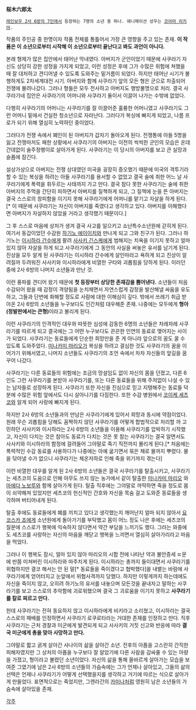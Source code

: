 '''桜木六郎太'''

 [[레인보우 2사 6방의 7인]]에서 등장하는 7명의 소년 중 하나. 애니메이션 성우는 [[코야마 리키야]].

작품의 주인공 중 한명이자 작품 전체를 통틀어서 가장 큰 영향을 주고 있는 존재. '''이 작품은 이 소년으로부터 시작해 이 소년으로부터 끝난다고 봐도 과언이 아니다.''' 

본래 형제가 많은 집안에서 태어난 막내였다. 아버지가 군인이었기 때문에 사쿠라기 자신도 상당히 강한 성정을 가지게 되었고, 이런 성정은 후에 그가 수많은 위험에 쳐했을 때 잘 대처하고 견디어낼 수 있도록 도와주는 밑거름이 되었다. 하지만 태어난 시기가 불행하게도 2차세계대전 시기. 아버지와 함께 사쿠라기 앞의 모든 형은 군으로 차출되어 전쟁에 불려나갔다. 그러나 형들은 모두 전사하고 아버지도 행방불명으로 처리. 결국 사쿠라기네 집안은 사쿠라기의 어머니와 사쿠라기 둘이서 이끌어 나가는 수밖에 없었다.

다행히 사쿠라기의 어머니는 사쿠라기를 잘 이끌어준 훌륭한 어머니였고 사쿠라기도 그런 어머니 밑에서 건실한 청소년으로 자라난다. 그러다가 복싱에 빠지게 되었고, 나름 프로가 되기 위해 열심히 노력하던 중이었다.

그러다가 전쟁 속에서 폐인이 된 아버지가 갑자기 돌아오게 된다. 전쟁통에 아들 5명을 잃고 전쟁마저도 패한 상황에서 사쿠라기의 아버지는 이전의 씩씩한 군인의 모습은 온데간데없이 술주정뱅이로 살아가게 된다. 사쿠라기는 이 당시의 아버지를 보고 큰 실망과 슬픔에 잠긴다.

설상가상으로 아버지는 전쟁 상대였던 미국을 굉장히 증오했기 때문에 미국의 격투기라 할 수 있는 복싱을 하려는 아들 사쿠라기를 용서할 수 없었고 결국 술에 취한 어느 날 사쿠라기에게 폭력을 휘두르는 사태까지 가고 만다. 결국 참다 못한 사쿠라기는 술에 취한 아버지의 주먹을 간단히 피하면서 아버지를 질책하게 되고, 그 질책에 눈을 뜬 아버지는 결국 스스로의 창피함을 이기지 못해 사쿠라기에게 어머니를 맡기고 자살을 하게 된다.[* 이 때문에 사쿠라기는 자신이 아버지를 죽였다고 생각하고 있다. 아버지를 이해했다면 아버지가 자살하지 않았을 거라고 생각했기 때문이다.]

그 후 스스로 마음에 상처가 생겨 결국 사고를 일으키고 쇼난특수소년원에 갇히게 된다. 여기서 동갑이었던 수감원 [[하기노 에이이치]]와 만나게 되고 그와 친구가 된다. 그러나 하기노는 [[이시하라 간수]]에게 팔려 [[사사키 긴스케]]에게 범해지는 치욕을 이기지 못하고 얼마 있지 않아 자살을 하게 되고 사쿠라기에게 그 동안의 사실을 써놓은 유서를 남기게 된다. 진상을 모두 알게 된 사쿠라기는 이시하라 간수에게 살인마라고 욕하게 되고 진상이 알려질까 두려워진 사사키와 이시하라에게 비열한 구타와 괴롭힘을 당하게 된다. 이러던 중에 2사 6방의 나머지 소년들과 만난 것.

이런 풍파를 견디어 왔기 때문에 '''첫 등장부터 상당한 존재감을 뿜어낸다.''' 소년들이 처음 수감되어 왔을 때 감정이 격양됨을 눈치채면서 자연스럽게 감정을 발산해낼 싸움을 유도하고, 그들과 단번에 화해할 정도로 사람에 대한 이해심이 깊다. 밖에서 쓰레기 취급 받아온 2사 6방의 소년들을 누구보다도 인간처럼 대우해준 존재. 나중에는 모두에게 '''형아(정발판에서는 큰형)'''이라고 불리게 된다. 

이런 사쿠라기의 인격적인 대우와 따뜻한 심성에 감동한 6명의 소년들은 차례차례 사쿠라기를 따르게 되고 결국에는 그 어떤 누구보다도 끈끈한 인연의 동료로 맺어지는 사이가 되었다. 사쿠라기는 동료들에게 단순한 희망만을 준 게 아니라 앞으로의 꿈도 꿀 수 있도록 도와주었다. [[미나카미 마리오]]가 복싱을 하려고 결심한 것도 사쿠라기의 꿈을 이어가기 위해서였고, 나머지 소년들도 사쿠라기의 조언 속에서 차차 자신들의 앞길을 꿈꾸어 나갔다.

사쿠라기는 다른 동료들의 위험에는 조금의 망설임도 없이 자신의 몸을 던졌고, 다른 6인도 그런 사쿠라기를 본받아 사쿠라기를, 또는 다른 동료들을 위해 주저없이 나설 수 있는 남자들로 성장하게 된다. 사쿠라기 또한 자신을 진심으로 믿고 지탱해주는 동료들 덕분에 수많은 위험 앞에서도 다시 살아나기를 다짐한다. 또한 수감 병원에서 [[코이케 세츠코]]와 알게 되어 사랑에 빠지게 된다.

하지만 2사 6방의 소년들과의 만남은 사쿠라기에게 있어서 희망과 동시에 약점이었다. 원래 무슨 괴롭힘을 당해도 꼼짝하지 않던 사쿠라기를 어떻게 합법적으로 처리할 까 고민하던 사사키와 이시하라는 2사 6방의 소년들을 이용해 사쿠라기를 압박하기 시작했고, 자신이 다치는 것은 참아도 동료가 다치는 것은 못 참는 사쿠라기는 결국 알면서도 사사키와 이시하라의 함정에 걸려들어 그야말로 죽기 직전까지 몰리게 된다.[* 처음에는 폭력적인 수감 동료를 사용하다가 나중에는 아예 굶기면서 묶은 채로 물까지 뿌렸다. 물을 닦아낼 수가 없으니 사쿠라기는 체온저하로 인해 죽을 위기까지 겪는다]

이런 비열한 대우를 알게 된 2사 6방의 소년들은 결국 사쿠라기를 탈출시키고, 사쿠라기는 세츠코의 도움으로 인해 아무도 쓰지 않는 농가에서 같이 탈출한 [[미나카미 마리오]] 와 [[마에다 노보루]]와 함께 살아가게 된다. 탈출 직후에는 그야말로 까딱하면 죽을 정도로 몸이 쇠약해져 있었지만 세츠코의 헌신적인 간호와 자신을 목숨 걸고 도와준 동료들을 생각하며 버티어내게 된다.

탈출 후에도 동료들에게 폐를 끼치고 있다고 생각했는지 깨어난지 얼마 되지 않아서 [[요코스카 죠]]에게 소년원에게 돌아가기를 부탁했고 몸이 어느 정도 나은 후에는 세츠코의 질문에 스스로가 행복에 익숙하지 않다면서 약간 부담을 느끼기도 했다. 그러는 와중에도 세츠코를 사랑하는 자신의 마음을 깨닫고 행복을 느끼면서 열심히 살아가리라고 마음을 먹었다.

그러나 이 행복도 잠시, 얼마 있지 않아 마리오의 시합 전에 나타난 약과 불안증세 ㄸ문에 반쯤 미쳐버린 이시하라와 마주치게 된다. 이시하라는 총까지 들이대면서 사쿠라기를 위협하지만 결코 해서는 안 된 말[* 동료들을 죽이겠다고 협박했다]을 내뱉는 바람에 사쿠라기에게 얻어터지고 눈앞에서 위협사격까지 당했다. 하지만 이렇게까지 하는데에도 자신을 죽이지 않고, 오히려 하기노의 유서를 내놓으며 모든것을 끝내자고 말하는 사쿠라기를 보고 스스로의 추악함에 괴로워했으며 결국 그 괴로움을 이기지 못하고 '''사쿠라기를 칼로 찌르고 만다.'''

헌데 사쿠라기는 전혀 동요하지 않고 이시하라에게 비키라고 소리쳤고, 이시하라는 결국 스스로의 패배를 인정하면서 사쿠라기 로쿠로타라는 거대한 존재를 인정하고 만다. 직후 사쿠라기는 근처 경찰과 미군에게 발견되게 되고 사사키의 거짓 신고와 반응에 따라 '''결국 미군에게 총을 맞아 사망하고 만다.'''

그야말로 짧고 굵게 살아간 사나이의 삶을 살아간 소년. 전후의 아픔을 고스란히 간직한 피해자였지만 그 상처의 아픔을 누구보다 잘 알았기에 다른 사람을 감싸줄 수 있는 아량을 가졌고, 형이라고 불렸던 소년이었다. 자신의 삶을 통해 올바르게 살아가는 모습을 보여준 그였기에 남은 2사 6방의 소년들의 가슴속에는 그가 언제나 살아있고, 그들의 삶의 선택은 언제나 사쿠라기가 어떻게 선택했을지를 생각하고 거기에 따르는 식으로 살아가게 만들었다. 표면적으로는 죽었지만, 그렌라간의 [[카미나]]처럼 영원히 남은 소년들의 가슴속에 살아있을 존재.

[[각주]]
